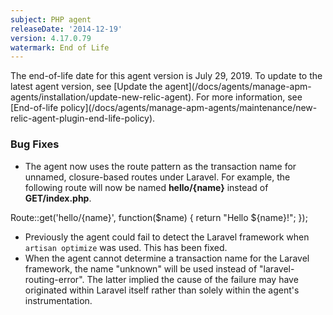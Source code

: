 ```yaml
---
subject: PHP agent
releaseDate: '2014-12-19'
version: 4.17.0.79
watermark: End of Life
---
```


<Callout variant="important">
  The end-of-life date for this agent version is July 29, 2019. To update to the latest agent version, see [Update the agent](/docs/agents/manage-apm-agents/installation/update-new-relic-agent). For more information, see [End-of-life policy](/docs/agents/manage-apm-agents/maintenance/new-relic-agent-plugin-end-life-policy).
</Callout>

### Bug Fixes

* The agent now uses the route pattern as the transaction name for unnamed, closure-based routes under Laravel. For example, the following route will now be named **hello/&#x7B;name}** instead of **GET/index.php**.

Route::get('hello/&#x7B;name}', function($name) &#x7B; return "Hello $&#x7B;name}!"; });

* Previously the agent could fail to detect the Laravel framework when `artisan optimize` was used. This has been fixed.
* When the agent cannot determine a transaction name for the Laravel framework, the name "unknown" will be used instead of "laravel-routing-error". The latter implied the cause of the failure may have originated within Laravel itself rather than solely within the agent's instrumentation.
